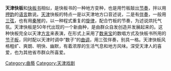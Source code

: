 '''天津快板'''和[[快板书|快板书]]相似，是快板书的一种地方变种，也是用竹板敲出[[节奏|节奏]]，拌以用[[押韵|押韵]]的[[语言|语言]]数说。[[天津|天津]]快板的特点一是以天津地方口音述说，二是有[[伴奏|伴奏]]，一般用[[三弦|三弦]]，也有用[[秦琴|秦琴]]的，以一种程式重复的[[旋律|旋律]]，配合竹板的节奏，为述说烘托气氛。天津快板是50年代出现的一个新曲种，是由群众自发创造并发展起来的。这种快板完全以天津[[方言|方言]]来表演，在形式上采用了[[数来宝|数来宝]]的数唱方式及快板书所用的[[节子板|节子板]]，同时配以天津时调中“数子”的[[曲调|曲调]]，用三弦伴奏，别具一格。天津快板风格粗纩、爽朗、明快、幽默，有着浓厚的生活气息和地方风味。深受天津人的喜爱，也为其他省市群众所喜爱。

{{曲藝小作品}}

{{老天津卫}}
[[Category:曲藝|Category:曲藝]]
[[Category:天津戏剧|Category:天津戏剧]]